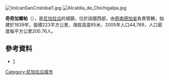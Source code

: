 [[Image:VolcanSanCristobal1.jpg|right]]
[[Image:Alcaldía_de_Chichigalpa.jpg|right]]

'''奇奇加爾帕'''（{{lang-es|Chichigalpa}}），是[[尼加拉瓜|尼加拉瓜]]的城鎮，位於該國西部，由[[奇南德加省|奇南德加省]]負責管轄，始建於1839年，面積223平方公里，海拔高度65米，2005年人口44,769，人口密度每平方公里200.76人。

==參考資料==
*[https://web.archive.org/web/20120724030421/http://michichigalpa.com/]

{{coord|12|34|N|87|02|W|region:NI_type:city|display=title}}

{{Nicaragua-geo-stub}}
[[Category:尼加拉瓜城市|Category:尼加拉瓜城市]]